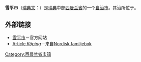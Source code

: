 {{Infobox Kommun|
fullname=Köpings kommun|
coatofarms=[[File:Köpings_vapen.svg|100px]]|
county=[[西曼兰省|西曼兰省]]|
province=[[西曼兰|西曼兰]]|
capital={{link-en|Köping, Sweden|Köping|Köping, Sweden|Köping}}|
map=[[File:Köping_Municipality_in_Västmanland_County2.png|200px]]|
arearank=第160名|
area=648.88|
arealand=607.76|
populationrank=第100名|
population=24,659|
densityrank=第107名|
populationdensity=40.6|
website=http://www.koping.se/|
footnotes=面积与人口统计数据来自[[瑞典统计局|瑞典统计局]]，截至2006年12月31日}}

'''雪平市'''（[[瑞典文|瑞典文]]：{{lang|sv|''Köpings kommun''}}）是[[瑞典|瑞典]]中部[[西曼兰省|西曼兰省]]的一个[[瑞典自治市|自治市]]。其治所位于{{link-en|Köping, Sweden|Köping|Köping, Sweden|Köping}}。

== 外部链接 ==
{{Commonscat|Köping|雪平市}}
* [http://www.koping.se 雪平市]－官方网站
* [http://runeberg.org/nfbo/0367.html Article ''Köping'']－来自[[Nordisk_familjebok|Nordisk familjebok]]

{{Västmanland County}}
{{Localities in Köping Municipality}}

{{coord|59|30|47|N|15|59|55|E|display=title}}

[[Category:西曼兰省市镇|Category:西曼兰省市镇]]